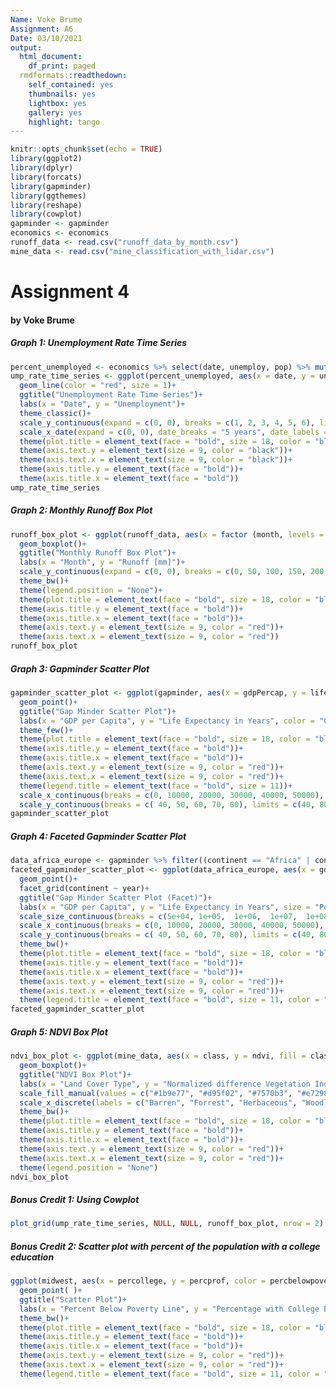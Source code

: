 ```yaml
---
Name: Voke Brume
Assignment: A6
Date: 03/10/2021
output:
  html_document:
    df_print: paged
  rmdformats::readthedown:
    self_contained: yes
    thumbnails: yes
    lightbox: yes
    gallery: yes
    highlight: tango
---
```


```r
knitr::opts_chunk$set(echo = TRUE)
library(ggplot2)
library(dplyr)
library(forcats)
library(gapminder)
library(ggthemes)
library(reshape)
library(cowplot)
gapminder <- gapminder
economics <- economics
runoff_data <- read.csv("runoff_data_by_month.csv")
mine_data <- read.csv("mine_classification_with_lidar.csv")
```

# Assignment 4
#### by Voke Brume


##### Graph 1: Unemployment Rate Time Series
```r
percent_unemployed <- economics %>% select(date, unemploy, pop) %>% mutate(unemployment.rate = (unemploy / pop) * 100)
ump_rate_time_series <- ggplot(percent_unemployed, aes(x = date, y = unemployment.rate))+
  geom_line(color = "red", size = 1)+
  ggtitle("Unemployment Rate Time Series")+
  labs(x = "Date", y = "Unemployment")+
  theme_classic()+
  scale_y_continuous(expand = c(0, 0), breaks = c(1, 2, 3, 4, 5, 6), limits = c(1, 6), labels = c("1%", "2%", "3%", "4%", "5%", "6%"))+
  scale_x_date(expand = c(0, 0), date_breaks = "5 years", date_labels = "%Y", limits = as.Date(c('1965-01-01', '2015-04-01')))+
  theme(plot.title = element_text(face = "bold", size = 18, color = "black"))+
  theme(axis.text.y = element_text(size = 9, color = "black"))+
  theme(axis.text.x = element_text(size = 9, color = "black"))+
  theme(axis.title.y = element_text(face = "bold"))+
  theme(axis.title.x = element_text(face = "bold"))
ump_rate_time_series
```


##### Graph 2: Monthly Runoff Box Plot 
```r
runoff_box_plot <- ggplot(runoff_data, aes(x = factor (month, levels = month.abb), y = runoff, fill = month))+
  geom_boxplot()+
  ggtitle("Monthly Runoff Box Plot")+
  labs(x = "Month", y = "Runoff [mm]")+
  scale_y_continuous(expand = c(0, 0), breaks = c(0, 50, 100, 150, 200, 250, 300), limits = c(0, 300), labels = c("0mm", "50mm", "100mm", "150mm", "200mm", "250mm", "300mm"))+
  theme_bw()+
  theme(legend.position = "None")+
  theme(plot.title = element_text(face = "bold", size = 18, color = "black"))+
  theme(axis.title.y = element_text(face = "bold"))+
  theme(axis.title.x = element_text(face = "bold"))+
  theme(axis.text.y = element_text(size = 9, color = "red"))+
  theme(axis.text.x = element_text(size = 9, color = "red"))
runoff_box_plot
```


##### Graph 3: Gapminder Scatter Plot
```r
gapminder_scatter_plot <- ggplot(gapminder, aes(x = gdpPercap, y = lifeExp, color = continent, size = pop))+
  geom_point()+
  ggtitle("Gap Minder Scatter Plot")+
  labs(x = "GDP per Capita", y = "Life Expectancy in Years", color = "Continent", size = "Population")+
  theme_few()+
  theme(plot.title = element_text(face = "bold", size = 18, color = "black"))+
  theme(axis.title.y = element_text(face = "bold"))+
  theme(axis.title.x = element_text(face = "bold"))+
  theme(axis.text.y = element_text(size = 9, color = "red"))+
  theme(axis.text.x = element_text(size = 9, color = "red"))+
  theme(legend.title = element_text(face = "bold", size = 11))+
  scale_x_continuous(breaks = c(0, 10000, 20000, 30000, 40000, 50000), labels = c("0", "10,000", "20,000", "30,000", "40,000", "50,000"), limits = c(0, 50000))+
  scale_y_continuous(breaks = c( 40, 50, 60, 70, 80), limits = c(40, 80), labels = c("40", "50", "60", "70", "80"))
gapminder_scatter_plot
```


##### Graph 4: Faceted Gapminder Scatter Plot
```r
data_africa_europe <- gapminder %>% filter((continent == "Africa" | continent == "Europe") & (year == 1977 | year == 2007))
faceted_gapminder_scatter_plot <- ggplot(data_africa_europe, aes(x = gdpPercap, y = lifeExp, size = pop))+
  geom_point()+
  facet_grid(continent ~ year)+
  ggtitle("Gap Minder Scatter Plot (Facet)")+
  labs(x = "GDP per Capita", y = "Life Expectancy in Years", size = "Population")+
  scale_size_continuous(breaks = c(5e+04, 1e+05,  1e+06,  1e+07,  1e+08,  1.5e+08), labels = c("50 Thousand", "100 Thousand", "1 Million", "10 Million", "100 Million", "150 Million"), limits = c(5e+04, 1.5e+08))+
  scale_x_continuous(breaks = c(0, 10000, 20000, 30000, 40000, 50000), labels = c("0", "10,000", "20,000", "30,000", "40,000", "50,000"), limits = c(0, 50000))+
  scale_y_continuous(breaks = c( 40, 50, 60, 70, 80), limits = c(40, 80), labels = c("40", "50", "60", "70", "80"))+
  theme_bw()+
  theme(plot.title = element_text(face = "bold", size = 18, color = "black"))+
  theme(axis.title.y = element_text(face = "bold"))+
  theme(axis.title.x = element_text(face = "bold"))+
  theme(axis.text.y = element_text(size = 9, color = "red"))+
  theme(axis.text.x = element_text(size = 9, color = "red"))+
  theme(legend.title = element_text(face = "bold", size = 11, color = "red"))
faceted_gapminder_scatter_plot
```


##### Graph 5: NDVI Box Plot
```r
ndvi_box_plot <- ggplot(mine_data, aes(x = class, y = ndvi, fill = class))+
  geom_boxplot()+
  ggtitle("NDVI Box Plot")+
  labs(x = "Land Cover Type", y = "Normalized difference Vegetation Index", size = "Population")+
  scale_fill_manual(values = c("#1b9e77", "#d95f02", "#7570b3", "#e7298a", "#66a61e"), labels = c("Barren", "Forrest", "Herbaceous", "Woodlands", "Water"))+
  scale_x_discrete(labels = c("Barren", "Forrest", "Herbaceous", "Woodlands", "Water"))+
  theme_bw()+
  theme(plot.title = element_text(face = "bold", size = 18, color = "black"))+
  theme(axis.title.y = element_text(face = "bold"))+
  theme(axis.title.x = element_text(face = "bold"))+
  theme(axis.text.y = element_text(size = 9, color = "red"))+
  theme(axis.text.x = element_text(size = 9, color = "red"))+
  theme(legend.position = "None")
ndvi_box_plot
```


##### Bonus Credit 1: Using Cowplot
```r
plot_grid(ump_rate_time_series, NULL, NULL, runoff_box_plot, nrow = 2)
```

##### Bonus Credit 2: Scatter plot with percent of the population with a college education
```r
ggplot(midwest, aes(x = percollege, y = percprof, color = percbelowpoverty, size = popdensity))+
  geom_point( )+
  ggtitle("Scatter Plot")+
  labs(x = "Percent Below Poverty Line", y = "Percentage with College Education", size = "Population", color = "% Below Poverty")+
  theme_bw()+
  theme(plot.title = element_text(face = "bold", size = 18, color = "black"))+
  theme(axis.title.y = element_text(face = "bold"))+
  theme(axis.title.x = element_text(face = "bold"))+
  theme(axis.text.y = element_text(size = 9, color = "red"))+
  theme(axis.text.x = element_text(size = 9, color = "red"))+
  theme(legend.title = element_text(face = "bold", size = 11, color = "red"))
```